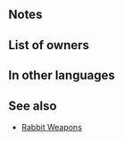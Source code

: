 {{Weapon Infobox
|tagid=SID_花の髪飾り
|weaponType=Dagger
|might=8
|range=2
|effect=During unit's first combat in player phase or enemy phase, grants Atk/Res+5 to unit and restores 7 HP to unit after combat.<br><br>Effect:【Dagger ５】<br><br>【Dagger ５】<br>After combat, if unit attacked, inflicts Def/Res-５ on target and foes within 2 spaces of target through their next actions.
|cost=200
|exclusive=0
|statModifiers=0,8,0,0,0
|required=Steel Dagger
|next=Hidden Thorns+
|promotionRarity=5
|promotionTier=1
|properties=
}}
==Notes==
{{FirstCombat}}
{{Temporary buffs}}
{{After combat healing}}
{{IfUnitAttacked}}
{{Penalties}}
==List of owners==
{{Skill Hero List}}
==In other languages==
{{OtherLanguages
|english=Hidden Thorns
|japanese=花の髪飾り
|german=Geheimdornen
|spanishEU=Espinas furtivas
|spanishLA=Espinas furtivas
|french=Épines cachées
|italian=Spine occulte
|chineseTW=花朵髮飾
|portuguese=Espinhos ocultos
}}
==See also==
{{See also skills|cond=(Description LIKE '%estores%HP after combat%' OR Description LIKE '%estores%HP to unit after combat%') AND WikiName NOT LIKE '%rabbit%' AND Exclusive='1'}}
* [[Skill families/Weapons#Rabbit|Rabbit Weapons]]
{{Weapons Navbox}}